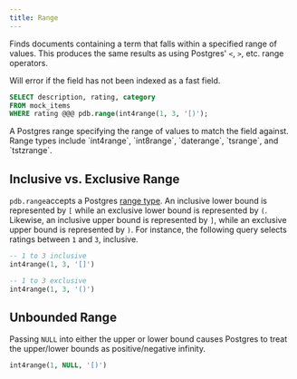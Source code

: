 ```yaml
---
title: Range
---
```


Finds documents containing a term that falls within a specified range of values. This produces the same results as using
Postgres' `<`, `>`, etc. range operators.

<Note>
Will error if the field has not been indexed as a fast field.
</Note>

```sql
SELECT description, rating, category
FROM mock_items
WHERE rating @@@ pdb.range(int4range(1, 3, '[)');
```

<div className="mt-8" />

<ParamField body="range" required>
  A Postgres range specifying the range of values to match the field against.
  Range types include `int4range`, `int8range`, `daterange`, `tsrange`, and
  `tstzrange`.
</ParamField>

## Inclusive vs. Exclusive Range

`pdb.range`accepts a Postgres [range type](https://www.postgresql.org/docs/current/rangetypes.html).
An inclusive lower bound is represented by `[` while an exclusive lower bound is represented by `(`. Likewise, an inclusive upper bound is represented by `]`, while an exclusive upper bound is represented by `)`.
For instance, the following query selects ratings between `1` and `3`, inclusive.

```sql
-- 1 to 3 inclusive
int4range(1, 3, '[]')

-- 1 to 3 exclusive
int4range(1, 3, '()')
```

## Unbounded Range

Passing `NULL` into either the upper or lower bound causes Postgres to treat the upper/lower bounds as
positive/negative infinity.

```sql
int4range(1, NULL, '[)')
```
